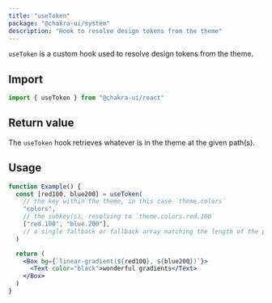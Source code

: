 ```yaml
---
title: "useToken"
package: "@chakra-ui/system"
description: "Hook to resolve design tokens from the theme"
---
```


`useToken` is a custom hook used to resolve design tokens from the theme.

## Import

```js
import { useToken } from "@chakra-ui/react"
```

## Return value

The `useToken` hook retrieves whatever is in the theme at the given path(s).

## Usage

```jsx
function Example() {
  const [red100, blue200] = useToken(
    // the key within the theme, in this case `theme.colors`
    "colors",
    // the subkey(s), resolving to `theme.colors.red.100`
    ["red.100", "blue.200"],
    // a single fallback or fallback array matching the length of the previous arg
  )

  return (
    <Box bg={`linear-gradient(${red100}, ${blue200})`}>
      <Text color="black">wonderful gradients</Text>
    </Box>
  )
}
```
